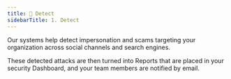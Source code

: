 ```yaml
---
title: 👀 Detect
sidebarTitle: 1. Detect
---
```


Our systems help detect impersonation and scams targeting your organization 
across social channels and search engines.

These detected attacks are then turned into Reports that are placed in your 
security Dashboard, and your team members are notified by email.
